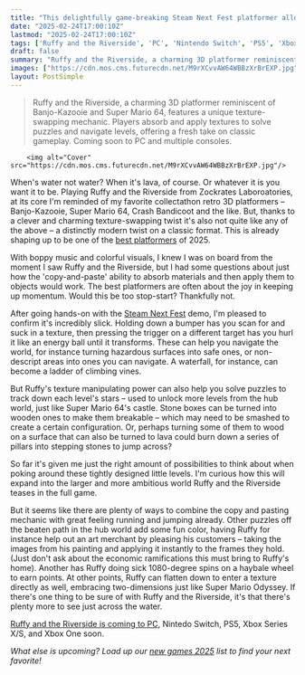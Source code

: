```yaml
---
title: "This delightfully game-breaking Steam Next Fest platformer allows you to texture-swap lava for water as you reshape the environment"
date: "2025-02-24T17:00:10Z"
lastmod: "2025-02-24T17:00:10Z"
tags: ['Ruffy and the Riverside', 'PC', 'Nintendo Switch', 'PS5', 'Xbox Series X', 'Xbox Series S', 'Xbox One', '3D Platformer', 'Collectathon']
draft: false
summary: "Ruffy and the Riverside, a charming 3D platformer reminiscent of Banjo-Kazooie and Super Mario 64, features a unique texture-swapping mechanic.  Players absorb and apply textures to solve puzzles and navigate levels, offering a fresh take on classic gameplay.  Coming soon to PC and multiple consoles."
images: ["https://cdn.mos.cms.futurecdn.net/M9rXCvvAW64WBBzXrBrEXP.jpg"]
layout: PostSimple
---
```

> Ruffy and the Riverside, a charming 3D platformer reminiscent of Banjo-Kazooie and Super Mario 64, features a unique texture-swapping mechanic.  Players absorb and apply textures to solve puzzles and navigate levels, offering a fresh take on classic gameplay.  Coming soon to PC and multiple consoles.


        <img alt="Cover" src="https://cdn.mos.cms.futurecdn.net/M9rXCvvAW64WBBzXrBrEXP.jpg"/>
        
When's water not water? When it's lava, of course. Or whatever it is you want it to be. Playing Ruffy and the Riverside from Zockrates Laboroatories, at its core I'm reminded of my favorite collectathon retro 3D platformers – Banjo-Kazooie, Super Mario 64, Crash Bandicoot and the like. But, thanks to a clever and charming texture-swapping twist it's also not quite like any of the above – a distinctly modern twist on a classic format. This is already shaping up to be one of the [best platformers](https://www.gamesradar.com/best-platform-games-ever-arent-mario/) of 2025.

With boppy music and colorful visuals, I knew I was on board from the moment I saw Ruffy and the Riverside, but I had some questions about just how the 'copy-and-paste' ability to absorb materials and then apply them to objects would work. The best platformers are often about the joy in keeping up momentum. Would this be too stop-start? Thankfully not.



After going hands-on with the [Steam Next Fest](https://www.gamesradar.com/games/steam-next-fest-guide/) demo, I'm pleased to confirm it's incredibly slick. Holding down a bumper has you scan for and suck in a texture, then pressing the trigger on a different target has you hurl it like an energy ball until it transforms. These can help you navigate the world, for instance turning hazardous surfaces into safe ones, or non-descript areas into ones you can navigate. A waterfall, for instance, can become a ladder of climbing vines.

But Ruffy's texture manipulating power can also help you solve puzzles to track down each level's stars – used to unlock more levels from the hub world, just like Super Mario 64's castle. Stone boxes can be turned into wooden ones to make them breakable – which may need to be smashed to create a certain configuration. Or, perhaps turning some of them to wood on a surface that can also be turned to lava could burn down a series of pillars into stepping stones to jump across?



So far it's given me just the right amount of possibilities to think about when poking around these tightly designed little levels. I'm curious how this will expand into the larger and more ambitious world Ruffy and the Riverside teases in the full game.

But it seems like there are plenty of ways to combine the copy and pasting mechanic with great feeling running and jumping already. Other puzzles off the beaten path in the hub world add some fun color, having Ruffy for instance help out an art merchant by pleasing his customers – taking the images from his painting and applying it instantly to the frames they hold. (Just don't ask about the economic ramifications this must bring to Ruffy's home). Another has Ruffy doing sick 1080-degree spins on a haybale wheel to earn points. At other points, Ruffy can flatten down to enter a texture directly as well, embracing two-dimensions just like Super Mario Odyssey. If there's one thing to be sure of with Ruffy and the Riverside, it's that there's plenty more to see just across the water.

[Ruffy and the Riverside is coming to PC](https://store.steampowered.com/app/1002260/Ruffy_and_the_Riverside/), Nintedo Switch, PS5, Xbox Series X/S, and Xbox One soon.

*What else is upcoming? Load up our *[<em>new games 2025</em>](https://www.gamesradar.com/video-game-release-dates/)* list to find your next favorite!*
        